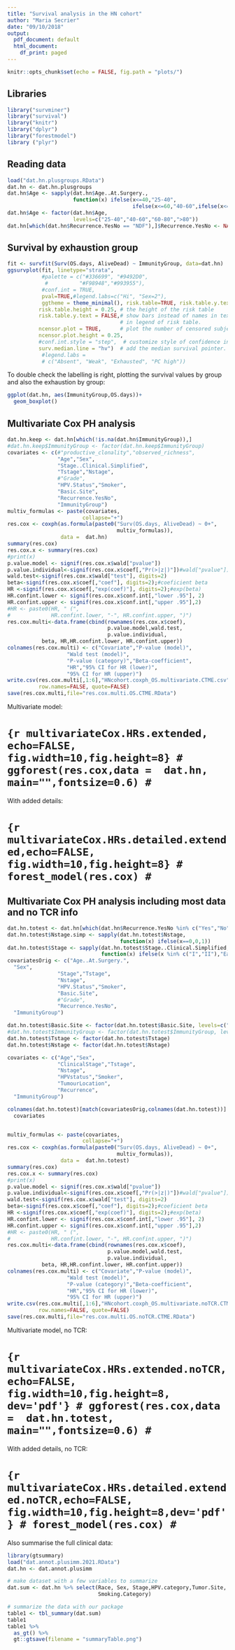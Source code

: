 ```yaml
---
title: "Survival analysis in the HN cohort"
author: "Maria Secrier"
date: "09/10/2018"
output:
  pdf_document: default
  html_document:
    df_print: paged
---
```


```r
knitr::opts_chunk$set(echo = FALSE, fig.path = "plots/")
```

## Libraries
```r
library("survminer")
library("survival")
library("knitr")
library("dplyr")
library("forestmodel")
library ("plyr")
```

## Reading data

```r
load("dat.hn.plusgroups.RData")
dat.hn <- dat.hn.plusgroups
dat.hn$Age <- sapply(dat.hn$Age..At.Surgery.,
                     function(x) ifelse(x<=40,"25-40",
                                        ifelse(x<=60,"40-60",ifelse(x<=80,"60-80",">80"))))
dat.hn$Age <- factor(dat.hn$Age,
                     levels=c("25-40","40-60","60-80",">80"))
dat.hn[which(dat.hn$Recurrence.YesNo == "NDF"),]$Recurrence.YesNo <- NA
```

## Survival by exhaustion group

```r
fit <- survfit(Surv(OS.days, AliveDead) ~ ImmunityGroup, data=dat.hn)
ggsurvplot(fit, linetype="strata",
           #palette = c("#336699", "#9492D0",
            #          "#F98948","#993955"),
           #conf.int = TRUE, 
           pval=TRUE,#legend.labs=c("Hi", "Sex=2"),
           ggtheme = theme_minimal(), risk.table=TRUE, risk.table.y.text.col = TRUE,
          risk.table.height = 0.25, # the height of the risk table
          risk.table.y.text = FALSE,# show bars instead of names in text annotations
                                    # in legend of risk table.
          ncensor.plot = TRUE,      # plot the number of censored subjects at time t
          ncensor.plot.height = 0.25,
          #conf.int.style = "step",  # customize style of confidence intervals
          surv.median.line = "hv")  # add the median survival pointer.
           #legend.labs = 
           # c("Absent", "Weak", "Exhausted", "PC high"))
```


To double check the labelling is right, plotting the survival values by group and also the exhaustion by group:

```r
ggplot(dat.hn, aes(ImmunityGroup,OS.days))+
  geom_boxplot()

```

## Multivariate Cox PH analysis

```r
dat.hn.keep <- dat.hn[which(!is.na(dat.hn$ImmunityGroup)),]
#dat.hn.keep$ImmunityGroup <- factor(dat.hn.keep$ImmunityGroup)
covariates <- c(#"productive_clonality","observed_richness",
                "Age","Sex",
                "Stage..Clinical.Simplified",
                "Tstage","Nstage",
                #"Grade",
                "HPV.Status","Smoker",
                "Basic.Site",
                "Recurrence.YesNo",
                "ImmunityGroup")
multiv_formulas <- paste(covariates,
                        collapse="+") 
res.cox <- coxph(as.formula(paste0("Surv(OS.days, AliveDead) ~ 0+",
                                   multiv_formulas)), 
                 data =  dat.hn)
summary(res.cox)
res.cox.x <- summary(res.cox)
#print(x)
p.value.model <- signif(res.cox.x$wald["pvalue"])
p.value.individual<-signif(res.cox.x$coef[,"Pr(>|z|)"])#wald["pvalue"])
wald.test<-signif(res.cox.x$wald["test"], digits=2)
beta<-signif(res.cox.x$coef[,"coef"], digits=2);#coeficient beta
HR <-signif(res.cox.x$coef[,"exp(coef)"], digits=2);#exp(beta)
HR.confint.lower <- signif(res.cox.x$conf.int[,"lower .95"], 2)
HR.confint.upper <- signif(res.cox.x$conf.int[,"upper .95"],2)
#HR <- paste0(HR, " (", 
#             HR.confint.lower, "-", HR.confint.upper, ")")
res.cox.multi<-data.frame(cbind(rownames(res.cox.x$coef),
                                p.value.model,wald.test,
                                p.value.individual,
           beta, HR,HR.confint.lower, HR.confint.upper))
colnames(res.cox.multi) <- c("Covariate","P-value (model)",
                   "Wald test (model)",
                   "P-value (category)","Beta-coefficient",
                   "HR","95% CI for HR (lower)",
                   "95% CI for HR (upper)")
write.csv(res.cox.multi[,1:6],"HNcohort.coxph_OS.multivariate.CTME.csv",
          row.names=FALSE, quote=FALSE)
save(res.cox.multi,file="res.cox.multi.OS.CTME.RData")
```

Multivariate model:

# ```{r multivariateCox.HRs.extended, echo=FALSE, fig.width=10,fig.height=8}
# ggforest(res.cox,data =  dat.hn, main="",fontsize=0.6)
# ```

With added details:

# ```{r multivariateCox.HRs.detailed.extended,echo=FALSE, fig.width=10,fig.height=8}
# forest_model(res.cox)
# ```


## Multivariate Cox PH analysis including most data and no TCR info

```r

dat.hn.totest <- dat.hn[which(dat.hn$Recurrence.YesNo %in% c("Yes","No",NA)),]
dat.hn.totest$Nstage.simp <- sapply(dat.hn.totest$Nstage,
                                    function(x) ifelse(x==0,0,1))
dat.hn.totest$Stage <- sapply(dat.hn.totest$Stage..Clinical.Simplified,
                              function(x) ifelse(x %in% c("I","II"),"Early","Late"))
covariatesOrig <- c("Age..At.Surgery.",
  "Sex",
                "Stage","Tstage",
                "Nstage",
                "HPV.Status","Smoker",
                "Basic.Site",
                #"Grade",
                "Recurrence.YesNo",
  "ImmunityGroup")

dat.hn.totest$Basic.Site <- factor(dat.hn.totest$Basic.Site, levels=c("Oral cavity","Larynx","Pharynx","Other"))
#dat.hn.totest$ImmunityGroup <- factor(dat.hn.totest$ImmunityGroup, levels=c("Absent","Weak","Exhausted","PlasmaCellHigh"))
dat.hn.totest$Tstage <- factor(dat.hn.totest$Tstage)
dat.hn.totest$Nstage <- factor(dat.hn.totest$Nstage)

covariates <- c("Age","Sex",
                "ClinicalStage","Tstage",
                "Nstage",
                "HPVstatus","Smoker",
                "TumourLocation",
                "Recurrence",
  "ImmunityGroup")

colnames(dat.hn.totest)[match(covariatesOrig,colnames(dat.hn.totest))] <- 
  covariates


multiv_formulas <- paste(covariates,
                        collapse="+") 
res.cox <- coxph(as.formula(paste0("Surv(OS.days, AliveDead) ~ 0+",
                                   multiv_formulas)), 
                 data =  dat.hn.totest)
summary(res.cox)
res.cox.x <- summary(res.cox)
#print(x)
p.value.model <- signif(res.cox.x$wald["pvalue"])
p.value.individual<-signif(res.cox.x$coef[,"Pr(>|z|)"])#wald["pvalue"])
wald.test<-signif(res.cox.x$wald["test"], digits=2)
beta<-signif(res.cox.x$coef[,"coef"], digits=2);#coeficient beta
HR <-signif(res.cox.x$coef[,"exp(coef)"], digits=2);#exp(beta)
HR.confint.lower <- signif(res.cox.x$conf.int[,"lower .95"], 2)
HR.confint.upper <- signif(res.cox.x$conf.int[,"upper .95"],2)
#HR <- paste0(HR, " (", 
#             HR.confint.lower, "-", HR.confint.upper, ")")
res.cox.multi<-data.frame(cbind(rownames(res.cox.x$coef),
                                p.value.model,wald.test,
                                p.value.individual,
           beta, HR,HR.confint.lower, HR.confint.upper))
colnames(res.cox.multi) <- c("Covariate","P-value (model)",
                   "Wald test (model)",
                   "P-value (category)","Beta-coefficient",
                   "HR","95% CI for HR (lower)",
                   "95% CI for HR (upper)")
write.csv(res.cox.multi[,1:6],"HNcohort.coxph_OS.multivariate.noTCR.CTME.csv",
          row.names=FALSE, quote=FALSE)
save(res.cox.multi,file="res.cox.multi.OS.noTCR.CTME.RData")
```

Multivariate model, no TCR:

# ```{r multivariateCox.HRs.extended.noTCR, echo=FALSE, fig.width=10,fig.height=8, dev='pdf'}
# ggforest(res.cox,data =  dat.hn.totest, main="",fontsize=0.6)
# ```

With added details, no TCR:

# ```{r multivariateCox.HRs.detailed.extended.noTCR,echo=FALSE, fig.width=10,fig.height=8,dev='pdf'}
# forest_model(res.cox)
# ```

Also summarise the full clinical data:

```r
library(gtsummary)
load("dat.annot.plusimm.2021.RData")
dat.hn <- dat.annot.plusimm

# make dataset with a few variables to summarize
dat.sum <- dat.hn %>% select(Race, Sex, Stage,HPV.category,Tumor.Site,
                             Smoking.Category)

# summarize the data with our package
table1 <- tbl_summary(dat.sum)
table1
table1 %>%
  as_gt() %>%
  gt::gtsave(filename = "summaryTable.png") 

```
